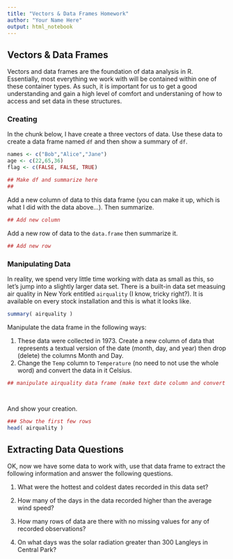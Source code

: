 ```yaml
---
title: "Vectors & Data Frames Homework"
author: "Your Name Here"
output: html_notebook
---
```


## Vectors & Data Frames

Vectors and data frames are the foundation of data analysis in R.  Essentially, most everything we work with will be contained within one of these container types.  As such, it is important for us to get a good understanding and gain a high level of comfort and understaning of how to access and set data in these structures.

### Creating 

In the chunk below, I have create a three vectors of data.  Use these data to create a data frame named `df` and then show a summary of `df`.

```r
names <- c("Bob","Alice","Jane")
age <- c(22,65,36)
flag <- c(FALSE, FALSE, TRUE)

## Make df and summarize here
##

```

Add a new column of data to this data frame (you can make it up, which is what I did with the data above...).  Then summarize.

```r
## Add new column
```


Add a new row of data to the `data.frame` then summarize it. 

```r
## Add new row
```



### Manipulating Data

In reality, we spend very little time working with data as small as this, so let's jump into a slightly larger data set.  There is a built-in data set measuing air quality in New York entitled `airquality` (I know, tricky right?).  It is available on every stock installation and this is what it looks like.

```r
summary( airquality )
```

Manipulate the data frame in the following ways:  

1. These data were collected in 1973.  Create a new column of data that represents a textual version of the date (month, day, and year) then drop (delete) the columns Month and Day.  
2. Change the `Temp` column to `Temperature` (no need to not use the whole word) and convert the data in it Celsius.  


```r
## manipulate airquality data frame (make text date column and convert f -> c)




```

And show your creation.

```r
### Show the first few rows
head( airquality )
```


## Extracting Data Questions

OK, now we have some data to work with, use that data frame to extract the following information and answer the following questions.


1.  What were the hottest and coldest dates recorded in this data set?   

2.  How many of the days in the data recorded higher than the average wind speed? 

3. How many rows of data are there with no missing values for any of recorded observations?

4. On what days was the solar radiation greater than 300 Langleys in Central Park?


